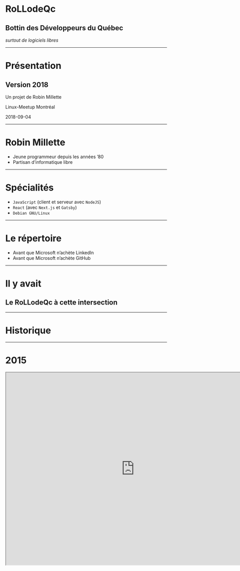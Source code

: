 <!--  export { dark as theme } from 'mdx-deck/themes' -->

# RoLLodeQc
## Bottin des Développeurs du Québec

*surtout de logiciels libres*

---

# Présentation
## Version 2018

Un projet de Robin Millette

Linux-Meetup Montréal

2018-09-04

---

# Robin Millette

* Jeune programmeur depuis les années ’80
* Partisan d’informatique libre

---

# Spécialités

* ```JavaScript``` (client et serveur avec ```NodeJS```)
* ```React``` (avec ```Next.js``` et ```Gatsby```)
* ```Debian GNU/Linux```

---

# Le répertoire

* Avant que Microsoft n’achète LinkedIn
* Avant que Microsoft n’achète GitHub

---

# Il y avait

## Le RoLLodeQc à cette intersection

---

# Historique

---

# 2015

<iframe width="800" height="600" src="http://www.rollodeqc.com/" />

---

# 2017

* Difficultés de mises à jour
* Désuétude des informations

---

# 2018

* Toute nouvelle version
* Script amélioré pour récolter les données GitHub
* Site statique généré avec React et GraphQL via Gatsby

---

## Semaine québécoise de l’informatique libre

*du 15 au 23 septembre 2018*

[sqil.info](https://2018.sqil.info/)

---

# Statistiques

---

## Qui sont les développeurs du Québec?

*en date du 28 août 2018*

---

## Aperçu

* **15 650** développeurs
* **9 351** ont au moins une contribution <small>au cours des 20 dernières semaines</small>
* **8 640** ont au moins un dépot
* **2 912** sont disponibles
* **Trop peu de femmes**

---

## Licences

* MIT: **4 107** personnes
* Apache-2: **1 761** personnes
* GPL-3: **1 238** personnes
* GPL-2: **471** personnes
* BSD-3-Clause: **526** personnes
* BSD-2-Clause: **240** personnes
* AGPL-3: **214** personnes

---

## Langages

* JavaScript: **3 363** personnes
* Python: **2 411** personnes
* HTML: **2 062** personnes
* Java: **1 642** personnes
* C++: **1 251** personnes
* CSS: **1 165** personnes
* Shell: **1 038** personnes
* PHP: **1 034** personnes

---

# RoLLodeQc

---

# Sur mobiles

<iframe width="414" height="600" src="http://dev.rollodeqc.com/fr/" />

---

# Sur le bureau

<iframe width="800" height="600" src="http://dev.rollodeqc.com/fr/" />

---

# Fonctionnalités

Deux usages:

1. Administrateur d’un site régional
1. Visiteurs du site

---

## Administrer

* Configuration de base
* Adapter les langues
* Spécifier une liste de villes, etc.
* Mettre à jour les données périodiquement
* Construire et publier le site

---

## Visiter

* Explorer les profils
* Par licence
* Par langage de programmation
* Par mot clé
* Par lieu
* Par nom

---

## Options de tri

*Le RoLLodeQc n’est pas un palmares*

* Nombre de dépots
* Date d’inscription (sur GitHub)
* Contributions récentes

---

## S’inscrire

C’est sur le *roadmap*...

---

# Roadmap

* Inscription et gestion de son profil
* Page pour chaque développeur
* Statistiques, graphiques
* Cartographie (langages, licences, etc.)
* Section pour des annonces payantes
* Déploiements internationaux

---

# Gatsby

* Générateur de site statique
* JavaScript
* Basé sur React
* Basé sur GraphQL

---

# Contribuer

---

## Sources des logiciels libres

* <https://github.com/millette/gatsby-starter-location-github/>
* <https://github.com/millette/ghraphql/>
* <https://github.com/millette/presentation-rollodeqc-2018>

---

## Autres façons de contribuer

* Design/look
* Promotion, animation
* Idées pour améliorer le site
* *Star* sur GitHub
* *Follow* sur Twitter

---

# Liens

* **Bottin**: [dev.rollodeqc.com](http://dev.rollodeqc.com/)
* **Gatsby**: [gatsbyjs.org](https://www.gatsbyjs.org)
* **Site personnel**: [robin.millette.info](http://robin.millette.info/)
* **Présentation**: [rollo-lm-2018.surge.sh](http://rollo-lm-2018.surge.sh/)

---

* <http://rollo-lm-2018.surge.sh>
* <http://dev.rollodeqc.com>
* <http://robin.millette.info>
* <https://twitter.com/rollodeqc>
* <https://www.gatsbyjs.org>
* <https://github.com/millette>
* [gatsby-starter-location-github](https://github.com/millette/gatsby-starter-location-github) <small>(github)</small>
* [ghraphql](https://github.com/millette/ghraphql) <small>(github)</small>
